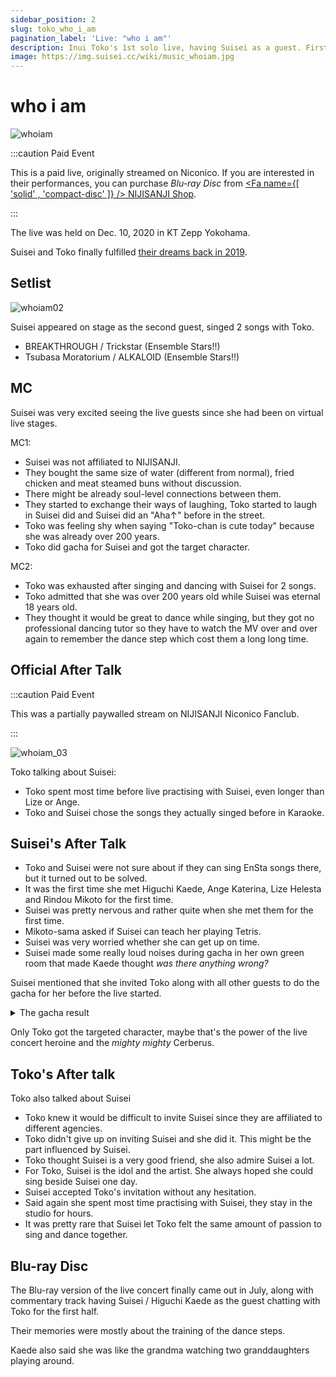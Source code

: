 ```yaml
---
sidebar_position: 2
slug: toko_who_i_am
pagination_label: 'Live: "who i am"'
description: Inui Toko's 1st solo live, having Suisei as a guest. First time Tokomachi singing and dancing on the same stage together.
image: https://img.suisei.cc/wiki/music_whoiam.jpg
---
```



# who i am

![whoiam](./assets/whoiam.jpg)

:::caution Paid Event

This is a paid live, originally streamed on Niconico. If you are interested in their performances, you can purchase _Blu-ray Disc_ from [<Fa name={[ 'solid' , 'compact-disc' ]} /> NIJISANJI Shop](https://shop.nijisanji.jp/s/niji/item/detail/NJSJ-026).

:::

The live was held on Dec. 10, 2020 in KT Zepp Yokohama.

Suisei and Toko finally fulfilled [their dreams back in 2019](/timeline/2019#2019-06-08).

## Setlist

![whoiam02](./assets/whoiam_02.jpg)

Suisei appeared on stage as the second guest, singed 2 songs with Toko.

- BREAKTHROUGH / Trickstar (Ensemble Stars!!)
- Tsubasa Moratorium / ALKALOID (Ensemble Stars!!)

## MC

Suisei was very excited seeing the live guests since she had been on virtual live stages.

MC1:

- Suisei was not affiliated to NIJISANJI.
- They bought the same size of water (different from normal), fried chicken and meat steamed buns without discussion.
- There might be already soul-level connections between them.
- They started to exchange their ways of laughing, Toko started to laugh in Suisei did and Suisei did an "Aha↑" before in the street.
- Toko was feeling shy when saying "Toko-chan is cute today" because she was already over 200 years.
- Toko did gacha for Suisei and got the target character.

MC2:

- Toko was exhausted after singing and dancing with Suisei for 2 songs.
- Toko admitted that she was over 200 years old while Suisei was eternal 18 years old.
- They thought it would be great to dance while singing, but they got no professional dancing tutor so they have to watch the MV over and over again to remember the dance step which cost them a long long time.

## Official After Talk

:::caution Paid Event

This was a partially paywalled stream on NIJISANJI Niconico Fanclub.

:::

![whoiam_03](./assets/whoiam_03.jpg)

Toko talking about Suisei:

- Toko spent most time before live practising with Suisei, even longer than Lize or Ange.
- Toko and Suisei chose the songs they actually singed before in Karaoke.

## Suisei's After Talk

> <YTLink Id="Ra2rHH9zXW0&t=285s" />

- Toko and Suisei were not sure about if they can sing EnSta songs there, but it turned out to be solved.
- It was the first time she met Higuchi Kaede, Ange Katerina, Lize Helesta and Rindou Mikoto for the first time.
- Suisei was pretty nervous and rather quite when she met them for the first time.
- Mikoto-sama asked if Suisei can teach her playing Tetris.
- Suisei was very worried whether she can get up on time.
- Suisei made some really loud noises during gacha in her own green room that made Kaede thought _was there anything wrong?_

> <YTTime Id="Ra2rHH9zXW0" Time="21:15" Desc="Gacha time!" />

Suisei mentioned that she invited Toko along with all other guests to do the gacha for her before the live started.

<details> <summary>The gacha result</summary>

|    Member     | :star:5 | Target |
| :-----------: | :-----: | :----: |
| Lize Helesta  |    0    |   No   |
| Ange Katerina |    2    |   No   |
| Higuchi Kaede |  :zzz:  | :zzz:  |
| Rindou Mikoto |    1    |   No   |
|   Inui Toko   |    1    |  Yes   |

\* Higuchi Kaede was asleep in the other room that time.

</details>

Only Toko got the targeted character, maybe that's the power of the live concert heroine and the _mighty mighty_ Cerberus.

## Toko's After talk

> <YTTime Id="i8UbpU6wf1U" Time="06:47" Desc="Detailed backstage stories" />

Toko also talked about Suisei

- Toko knew it would be difficult to invite Suisei since they are affiliated to different agencies.
- Toko didn't give up on inviting Suisei and she did it. This might be the part influenced by Suisei.
- Toko thought Suisei is a very good friend, she also admire Suisei a lot.
- For Toko, Suisei is the idol and the artist. She always hoped she could sing beside Suisei one day.
- Suisei accepted Toko's invitation without any hesitation.
- Said again she spent most time practising with Suisei, they stay in the studio for hours.
- It was pretty rare that Suisei let Toko felt the same amount of passion to sing and dance together.

## Blu-ray Disc

> <YTTime Id="pT5uYMHtmL0" Time="05:23" Desc="Blu-ray Disc Talks" />

The Blu-ray version of the live concert finally came out in July, along with commentary track having Suisei / Higuchi Kaede as the guest chatting with Toko for the first half.

Their memories were mostly about the training of the dance steps.

Kaede also said she was like the grandma watching two granddaughters playing around.
